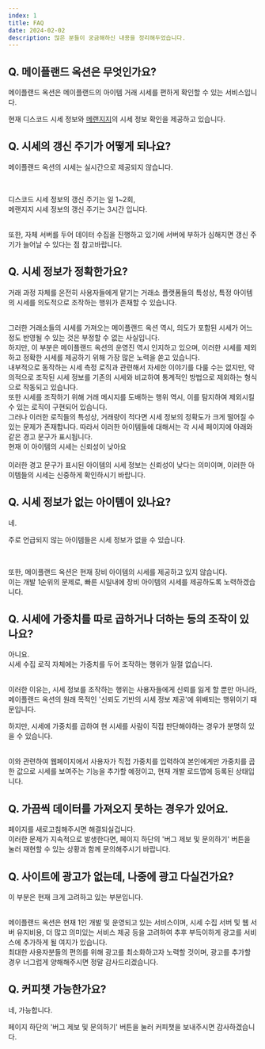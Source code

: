 ```yaml
---
index: 1
title: FAQ
date: 2024-02-02
description: 많은 분들이 궁금해하신 내용을 정리해두었습니다.
---
```



## Q. 메이플랜드 옥션은 무엇인가요?

메이플랜드 옥션은 메이플랜드의 아이템 거래 시세를 편하게 확인할 수 있는 서비스입니다.

현재 디스코드 시세 정보와 [메랜지지](https://mapleland.gg)의 시세 정보 확인을 제공하고 있습니다.

## Q. 시세의 갱신 주기가 어떻게 되나요?

메이플랜드 옥션의 시세는 실시간으로 제공되지 않습니다.

<br />

디스코드 시세 정보의 갱신 주기는 일 1~2회,  
메랜지지 시세 정보의 갱신 주기는 3시간 입니다.

<br />
또한, 자체 서버를 두어 데이터 수집을 진행하고 있기에 서버에 부하가 심해지면 갱신
주기가 늘어날 수 있다는 점 참고바랍니다.

## Q. 시세 정보가 정확한가요?

거래 과정 자체를 온전히 사용자들에게 맡기는 거래소 플랫폼들의 특성상, 특정 아이템의 시세를 의도적으로 조작하는 행위가 존재할 수 있습니다.

<br />
그러한 거래소들의 시세를 가져오는 메이플랜드 옥션 역시, 의도가 포함된 시세가 어느정도
반영될 수 있는 것은 부정할 수 없는 사실입니다.

<br />
하지만, 이 부분은 메이플랜드 옥션의 운영진 역시 인지하고 있으며, 이러한 시세를 제외하고
정확한 시세를 제공하기 위해 가장 많은 노력을 쏟고 있습니다.

<br />
내부적으로 동작하는 시세 측정 로직과 관련해서 자세한 이야기를 다룰 수는 없지만, 악의적으로
조작된 시세 정보를 기존의 시세와 비교하여 통계적인 방법으로 제외하는 형식으로 작동되고
있습니다.

<br />
또한 시세를 조작하기 위해 거래 메시지를 도배하는 행위 역시, 이를 탐지하여 제외시킬
수 있는 로직이 구현되어 있습니다.

<br />
그러나 이러한 로직들의 특성상, 거래량이 적다면 시세 정보의 정확도가 크게 떨어질 수
있는 문제가 존재합니다. 따라서 이러한 아이템들에 대해서는 각 시세 페이지에 아래와
같은 경고 문구가 표시됩니다.

<div className="flex-center">
  <div className="flex justify-between items-center px-1 xs:px-2 py-0 border-[1px] mt-6 xs:mt-8 border-[#626266] rounded-lg">
    <div className="flex-center pl-4 mr-4 xs:mr-1">
      <IconWrapper className="relative text-lg xs:text-xl mr-2 xs:mr-3 text-[red]">
        <MdWarning />
      </IconWrapper>
      <span className="text-xs xs:text-sm">
        현재 이 아이템의 시세는 신뢰성이 낮아요
      </span>
    </div>
    <div className="h-10 pr-4"></div>
  </div>
</div>

<br />
이러한 경고 문구가 표시된 아이템의 시세 정보는 신뢰성이 낮다는 의미이며, 이러한 아이템들의
시세는 신중하게 확인하시기 바랍니다.

## Q. 시세 정보가 없는 아이템이 있나요?

네.

주로 언급되지 않는 아이템들은 시세 정보가 없을 수 있습니다.

<br />

또한, 메이플랜드 옥션은 현재 장비 아이템의 시세를 제공하고 있지 않습니다.  
이는 개발 1순위의 문제로, 빠른 시일내에 장비 아이템의 시세를 제공하도록 노력하겠습니다.

## Q. 시세에 가중치를 따로 곱하거나 더하는 등의 조작이 있나요?

아니요.  
시세 수집 로직 자체에는 가중치를 두어 조작하는 행위가 일절 없습니다.

<br />
이러한 이유는, 시세 정보를 조작하는 행위는 사용자들에게 신뢰를 잃게 할 뿐만 아니라,
메이플랜드 옥션의 원래 목적인 '신뢰도 기반의 시세 정보 제공'에 위배되는 행위이기
때문입니다.

<br />

하지만, 시세에 가중치를 곱하여 현 시세를 사람이 직접 판단해야하는 경우가 분명히 있을 수 있습니다.

<br />
이와 관련하여 웹페이지에서 사용자가 직접 가중치를 입력하여 본인에게만 가중치를 곱한
값으로 시세를 보여주는 기능을 추가할 예정이고, 현재 개발 로드맵에 등록된 상태입니다.

## Q. 가끔씩 데이터를 가져오지 못하는 경우가 있어요.

페이지를 새로고침해주시면 해결되실겁니다.  
이러한 문제가 지속적으로 발생한다면, 페이지 하단의 '버그 제보 및 문의하기' 버튼을 눌러 재현할 수 있는 상황과 함께 문의해주시기 바랍니다.

## Q. 사이트에 광고가 없는데, 나중에 광고 다실건가요?

이 부분은 현재 크게 고려하고 있는 부분입니다.

<br />
메이플랜드 옥션은 현재 1인 개발 및 운영되고 있는 서비스이며, 시세 수집 서버 및 웹
서버 유지비용, 더 많고 의미있는 서비스 제공 등을 고려하여 추후 부득이하게 광고를
서비스에 추가하게 될 여지가 있습니다.

<br />
최대한 사용자분들의 편의를 위해 광고를 최소화하고자 노력할 것이며, 광고를 추가할
경우 너그럽게 양해해주시면 정말 감사드리겠습니다.

## Q. 커피챗 가능한가요?

네, 가능합니다.

페이지 하단의 '버그 제보 및 문의하기' 버튼을 눌러 커피챗을 보내주시면 감사하겠습니다.
